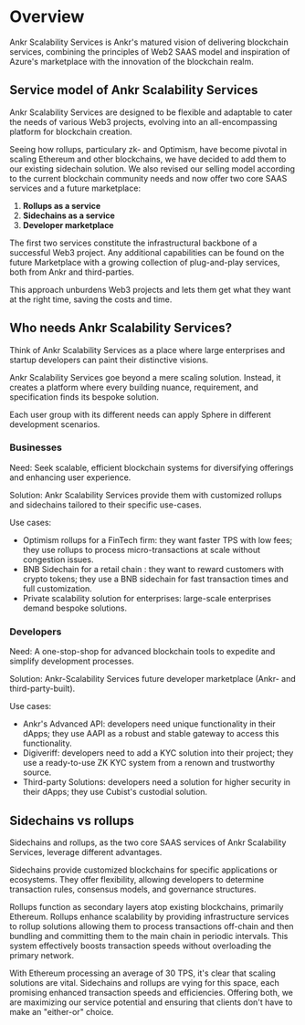 
# Overview
Ankr Scalability Services is Ankr's matured vision of delivering blockchain services, combining the principles of Web2 SAAS model and inspiration of Azure's marketplace with the innovation of the blockchain realm.

## Service model of Ankr Scalability Services
Ankr Scalability Services are designed to be flexible and adaptable to cater the needs of various Web3 projects, evolving into an all-encompassing platform for blockchain creation.

Seeing how rollups, particulary zk- and Optimism, have become pivotal in scaling Ethereum and other blockchains, we have decided to add them to our existing sidechain solution.
We also revised our selling model according to the current blockchain community needs and now offer two core SAAS services and a future marketplace:
1. **Rollups as a service**
2. **Sidechains as a service**
3. **Developer marketplace**

The first two services constitute the infrastructural backbone of a successful Web3 project.
Any additional capabilities can be found on the future Marketplace with a growing collection of plug-and-play services, both from Ankr and third-parties.

This approach unburdens Web3 projects and lets them get what they want at the right time, saving the costs and time.

## Who needs Ankr Scalability Services?
Think of Ankr Scalability Services as a place where large enterprises and startup developers can paint their distinctive visions.

Ankr Scalability Services goe beyond a mere scaling solution. Instead, it creates a platform where every building nuance, requirement, and specification finds its bespoke solution.

Each user group with its different needs can apply Sphere in different development scenarios.

### Businesses
Need: Seek scalable, efficient blockchain systems for diversifying offerings and enhancing user experience.

Solution: Ankr Scalability Services provide them with customized rollups and sidechains tailored to their specific use-cases.

Use cases:
* Optimism rollups for a FinTech firm: they want faster TPS with low fees; they use rollups to process micro-transactions at scale without congestion issues.
* BNB Sidechain for a retail chain : they want to reward customers with crypto tokens; they use a BNB sidechain for fast transaction times and full customization.
* Private scalability solution for enterprises: large-scale enterprises demand bespoke solutions.

### Developers
Need: A one-stop-shop for advanced blockchain tools to expedite and simplify development processes.

Solution: Ankr-Scalability Services future developer marketplace (Ankr- and third-party-built).

Use cases:
* Ankr's Advanced API: developers need unique functionality in their dApps; they use AAPI as a robust and stable gateway to access this functionality.
* Digiveriff: developers need to add a KYC solution into their project; they use a ready-to-use ZK KYC system from a renown and trustworthy source.
* Third-party Solutions: developers need a solution for higher security in their dApps; they use Cubist's custodial solution.

## Sidechains vs rollups
Sidechains and rollups, as the two core SAAS services of Ankr Scalability Services, leverage different advantages.

Sidechains provide customized blockchains for specific applications or ecosystems. They offer flexibility, allowing developers to determine transaction rules, consensus models, and governance structures.

Rollups function as secondary layers atop existing blockchains, primarily Ethereum. Rollups enhance scalability by providing infrastructure services to rollup solutions allowing them to process transactions off-chain and then bundling and committing them to the main chain in periodic intervals. This system effectively boosts transaction speeds without overloading the primary network.

With Ethereum processing an average of 30 TPS, it's clear that scaling solutions are vital. Sidechains and rollups are vying for this space, each promising enhanced transaction speeds and efficiencies. Offering both, we are maximizing our service potential and ensuring that clients don't have to make an "either-or" choice.